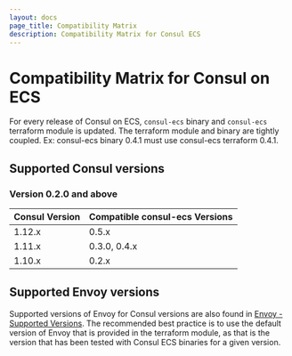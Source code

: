 ```yaml
---
layout: docs
page_title: Compatibility Matrix
description: Compatibility Matrix for Consul ECS
---
```


# Compatibility Matrix for Consul on ECS

For every release of Consul on ECS, `consul-ecs` binary and `consul-ecs` terraform module is updated. The terraform module and binary are tightly coupled. Ex: consul-ecs binary 0.4.1 must use consul-ecs terraform 0.4.1.

## Supported Consul versions

### Version 0.2.0 and above


| Consul Version | Compatible consul-ecs Versions  |
| -------------- | ------------------------------- |
| 1.12.x | 0.5.x        |
| 1.11.x | 0.3.0, 0.4.x |
| 1.10.x | 0.2.x        |


## Supported Envoy versions

Supported versions of Envoy for Consul versions are also found in [Envoy - Supported Versions](/docs/connect/proxies/envoy#supported-versions). The recommended best practice is to use the default version of Envoy that is provided in the terraform module, as that is the version that has been tested with Consul ECS binaries for a given version.
